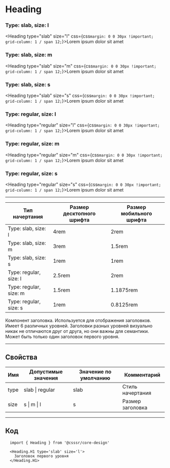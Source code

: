 
# Heading

### Type: slab, size: l
<Heading type="slab" size="l" css={css`margin: 0 0 30px !important; grid-column: 1 / span 12;`}>Lorem ipsum dolor sit amet</Heading>

### Type: slab, size: m
<Heading type="slab" size="m" css={css`margin: 0 0 30px !important; grid-column: 1 / span 12;`}>Lorem ipsum dolor sit amet</Heading>

### Type: slab, size: s
<Heading type="slab" size="s" css={css`margin: 0 0 30px !important; grid-column: 1 / span 12;`}>Lorem ipsum dolor sit amet</Heading>

### Type: regular, size: l
<Heading type="regular" size="l" css={css`margin: 0 0 30px !important; grid-column: 1 / span 12;`}>Lorem ipsum dolor sit amet</Heading>

### Type: regular, size: m
<Heading type="regular" size="m" css={css`margin: 0 0 30px !important; grid-column: 1 / span 12;`}>Lorem ipsum dolor sit amet</Heading>

### Type: regular, size: s
<Heading type="regular" size="s" css={css`margin: 0 0 30px !important; grid-column: 1 / span 12;`}>Lorem ipsum dolor sit amet</Heading>

---------------------------------------
Тип начертания         | Размер десктопного шрифта | Размер мобильного шрифта 
---------------------- | ------------------------- | ------------------------ 
Type: slab, size: l    | 4rem                      | 2rem
Type: slab, size: m    | 3rem                      | 1.5rem
Type: slab, size: s    | 1rem                      | 1rem
Type: regular, size: l | 2.5rem                    | 2rem
Type: regular, size: m | 1.5rem                    | 1.1875rem
Type: regular, size: s | 1rem                      | 0.8125rem

Компонент заголовка. Используется для отображения заголовков. Имеет 6 различных уровней.
Заголовки разных уровней визуально никак не отличаются друг от друга, но они важны для семантики. 
Может быть только один заголовок первого уровня.

---------------------------------------
## Свойства
Имя  | Допустимые значения | Значение по умолчанию | Комментарий
---- | ------------------- | --------------------- | ----------------
type | slab \| regular     | slab                  | Стиль начертания
size | s \| m \| l         | s                     | Размер заголовка

---------------------------------------
## Код
```
  import { Heading } from '@csssr/core-design'

  <Heading.H1 type='slab' size='l'>
    Заголовок первого уровня
  </Heading.H1>
```
